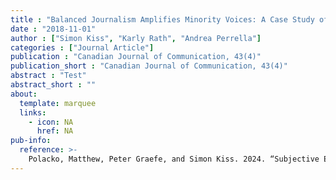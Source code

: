 ```yaml
---
title : "Balanced Journalism Amplifies Minority Voices: A Case Study of a Fluoridation Plebiscite"
date : "2018-11-01"
author : ["Simon Kiss", "Karly Rath", "Andrea Perrella"]
categories : ["Journal Article"]
publication : "Canadian Journal of Communication, 43(4)"
publication_short : "Canadian Journal of Communication, 43(4)"
abstract : "Test"
abstract_short : ""
about:
  template: marquee
  links:
    - icon: NA
      href: NA
pub-info:
  reference: >-
    Polacko, Matthew, Peter Graefe, and Simon Kiss. 2024. “Subjective Economic Insecurity and Attitudes toward Immigration and Feminists among Voters on the Right in Canada.” <em>Social Science Quarterly</em> 105 (2): 281–95. <a href>https://doi.org/10.1111/ssqu.13336</a>.
---
```


